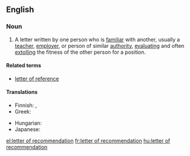 ==English==

===Noun===
{{en-noun|sg=[[letter]] [[of]] [[recommendation]]|letters of recommendation}}

# A letter written by one person who is [[familiar]] with another, usually a [[teacher]], [[employer]], or person of similar [[authority]], [[evaluate|evaluating]] and often [[extolling]] the fitness of the other person for a position.

====Related terms====
* [[letter of reference]]

====Translations====

{{trans-top|evaluation letter}}
* Finnish: {{t+|fi|suositus}}, {{t-|fi|suosituskirje}}
* Greek: {{t|el|συστατική επιστολή|f|tr=systatikí epistolí}}
{{trans-mid}}
* Hungarian: {{t|hu|ajánlólevél}}
* Japanese: {{t|ja|推薦状|tr=すいせんじょう, suisenjou|sc=Jpan}}
{{trans-bottom}}

[[el:letter of recommendation]]
[[fr:letter of recommendation]]
[[hu:letter of recommendation]]